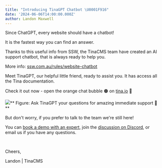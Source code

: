 ```yaml
---
title: "Introducing TinaGPT Chatbot \U0001F916"
date: '2024-06-06T14:00:00.000Z'
author: Landon Maxwell
---
```


Since ChatGPT, every website should have a chatbot!

It is the fastest way you can find an answer.

Thanks to this useful info from SSW, the TinaCMS team have created an AI support chatbot, that is always ready to help you.

More info: [ssw.com.au/rules/website-chatbot](https://www.ssw.com.au/rules/website-chatbot/)

Meet TinaGPT, our helpful little friend, ready to assist you. It has access all the Tina documentation.

Check it out now - open the orange chat bubble 🟠 on [tina.io](https://aus01.safelinks.protection.outlook.com) 🦙

![](/img/blog/Introducing-TinaGPT-Chatbot/tinaGPT-img_afz4sq.jpg)\*\* Figure: Ask TinaGPT your questions for amazing immediate support 🦙\*\*

But don't worry, if you prefer to talk to the team we're still here!

You can [book a demo with an expert](https://aus01.safelinks.protection.outlook.com), join the [discussion on Discord](https://aus01.safelinks.protection.outlook.com), or email us if you have any questions.

 

Cheers,

Landon | TinaCMS
